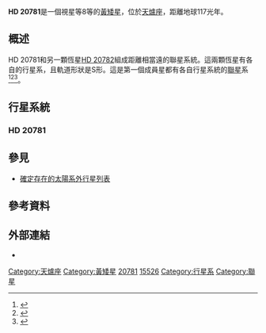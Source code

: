 {{Starbox short
| name = [[HD星表|HD]] 20781 
| epoch = J2000.0
| constell = [[天爐座|天爐座]]
| ra = {{RA|03|20|02.9428}}  
| dec = {{DEC|–28|47|01.799}}
| appmag_v = 8.44
| absmag_v = 
| dist_ly = 117
| dist_pc = 36
| spectral = G9.5V  
| names = [[波恩星表|CD]]-29 1229, [[依巴谷卫星|HIP]] 15526, [[Luyten_Two-Tenths_catalogue|LTT]] 1581, [[SAO星表|SAO]] 168468
| Simbad = HD+20781
}}

'''HD 20781'''是一個視星等8等的[[黃矮星|黃矮星]]，位於[[天爐座|天爐座]]，距離地球117光年。

==概述==
HD 20781和另一顆恆星[[HD_20782|HD 20782]]組成距離相當遠的聯星系統。這兩顆恆星有各自的行星系，且軌道形狀是S形。這是第一個成員星都有各自行星系統的[[聯星|聯星]]系<ref>{{Cite web |url=http://www.aanda.org/index.php?option=com_article&access=bibcode&Itemid=129&bibcode=2007A%2526A...462..345DFUL |title=存档副本 |accessdate=2012-01-23 |archive-date=2019-01-20 |archive-url=https://web.archive.org/web/20190120093655/https://www.aanda.org/index.php?option=com_article&access=bibcode&Itemid=129&bibcode=2007A%2526A...462..345DFUL |dead-url=no }}</ref><ref>{{cite news|title=Notes for star HD 20781 |cite web|url=http://exoplanet.eu/star.php?st=HD+20781|author=Schneider, J|work=The Extrasolar Planets Encyclopaedia|accessdate=2011-09-12|archive-date=2013-03-14|archive-url=https://web.archive.org/web/20130314215628/http://exoplanet.eu/catalog/?f=%27HD%2020781%27+in+name|dead-url=no}}</ref><ref>{{cite arXiv|eprint=1109.2497|class=astro-ph|title=The HARPS search for southern extra-solar planets XXXIV. Occurrence, mass distribution and orbital properties of super-Earths and Neptune-mass planets|author=Mayor, M. Marmier,M.  Lovis,C.  Udry,S.  Ségransan,D.  Pepe,F.  Benz,W.  Bertaux,J.-L.  Bouchy,F. Dumusque, G.  Curto,Lo  Mordasini,C. Queloz,D.  Santos,N. C. ''et al.''|year=2011}}</ref>。

== 行星系統 ==
=== HD 20781 ===
{{OrbitboxPlanet begin
| table_ref=<ref>{{cite web|url=http://exoplanet.eu/star.php?st=HD+20781|title=Notes for star HD 20781|author=Schneider, J|work=The Extrasolar Planets Encyclopaedia|accessdate=2011-09-12|archive-date=2013-03-14|archive-url=https://web.archive.org/web/20130314215628/http://exoplanet.eu/catalog/?f=%27HD%2020781%27+in+name|dead-url=no}}</ref>
}}
{{OrbitboxPlanet
| exoplanet = [[HD_20781_b|b]]
| mass_earth = 12.04 ± 1.11
| period = 29.15 ± 0.0201
| semimajor = 0.169 ± 0.0028
| eccentricity = 0.11 ± 0.06
}}
{{OrbitboxPlanet
| exoplanet = [[HD_20781_c|c]]
| mass_earth =15.76 ± 1,20
| period = 85.131 ± 0.1161
| semimajor = 0.3456 ± 0.0047
| eccentricity = 0.28 ± 0.09  
}}
{{Orbitbox end}}
 
== 參見 ==
* [[確定存在的太陽系外行星列表|確定存在的太陽系外行星列表]] 

==參考資料==
{{reflist}}

== 外部連結 ==
* {{cite web | url=http://exoplanet.eu/star.php?st=HD+20781 | title=Notes for star HD 20781 | work=The Extrasolar Planets Encyclopaedia | accessdate=2011 | archive-date=2013-03-14 | archive-url=https://web.archive.org/web/20130314215628/http://exoplanet.eu/catalog/?f=%27HD%2020781%27+in+name | dead-url=no }}

[[Category:天爐座|Category:天爐座]]
[[Category:黃矮星|Category:黃矮星]]
[[Category:HD和HDE天體|20781]]
[[Category:HIP天體|15526]]
[[Category:行星系|Category:行星系]]
[[Category:聯星|Category:聯星]]


{{main-star-stub}}
